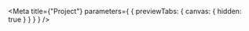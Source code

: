 
<Meta
  title={"Project"}
  parameters={
    {
      previewTabs: {
        canvas: {
          hidden: true
        }
      }
    }
  }
/>

<D2ProjectPageIndex />
